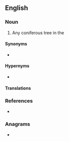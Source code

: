==English==

===Noun===
{{en-noun}}

# {{lb|en|botany}} Any coniferous tree in the {{l|en|genus}} ''{{l|mul|Pinus}}''

====Synonyms====
* {{l|en|pine}}

====Hypernyms====
* {{l|en|tree}}

====Translations====
{{trans-see|pine}}

===References===
* {{pedia}}

===Anagrams===
* {{anagrams|en|a=eeeinprt|perentie}}